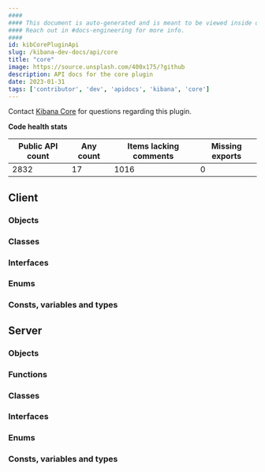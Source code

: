 ```yaml
---
####
#### This document is auto-generated and is meant to be viewed inside our experimental, new docs system.
#### Reach out in #docs-engineering for more info.
####
id: kibCorePluginApi
slug: /kibana-dev-docs/api/core
title: "core"
image: https://source.unsplash.com/400x175/?github
description: API docs for the core plugin
date: 2023-01-31
tags: ['contributor', 'dev', 'apidocs', 'kibana', 'core']
---
```




Contact [Kibana Core](https://github.com/orgs/elastic/teams/kibana-core) for questions regarding this plugin.

**Code health stats**

| Public API count  | Any count | Items lacking comments | Missing exports |
|-------------------|-----------|------------------------|-----------------|
| 2832 | 17 | 1016 | 0 |

## Client

### Objects
<DocDefinitionList data={coreObj.client.objects}/>

### Classes
<DocDefinitionList data={coreObj.client.classes}/>

### Interfaces
<DocDefinitionList data={coreObj.client.interfaces}/>

### Enums
<DocDefinitionList data={coreObj.client.enums}/>

### Consts, variables and types
<DocDefinitionList data={coreObj.client.misc}/>

## Server

### Objects
<DocDefinitionList data={coreObj.server.objects}/>

### Functions
<DocDefinitionList data={coreObj.server.functions}/>

### Classes
<DocDefinitionList data={coreObj.server.classes}/>

### Interfaces
<DocDefinitionList data={coreObj.server.interfaces}/>

### Enums
<DocDefinitionList data={coreObj.server.enums}/>

### Consts, variables and types
<DocDefinitionList data={coreObj.server.misc}/>

